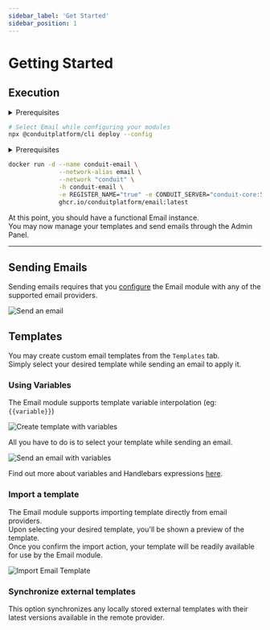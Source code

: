 ```yaml
---
sidebar_label: 'Get Started'
sidebar_position: 1
---
```



# Getting Started

## Execution

<Tabs>
<TabItem value="cli" label="CLI">
<details><summary>Prerequisites</summary>

``` bash
sudo npm install -g @conduitplatform/cli
```
</details>

``` bash
# Select Email while configuring your modules
npx @conduitplatform/cli deploy --config
```
</TabItem>

<TabItem value="docker" label="Docker">
<details><summary>Prerequisites</summary>

``` bash
# Set up the Container Network
docker network create conduit

# Start Redis
docker run -d --name conduit-redis \
              --network-alias redis \
              --network "conduit" \
              -h conduit-redis \
              -p 6379:6379 \
              docker.io/library/redis:latest

# Start Conduit
docker run -d --name conduit-core \
              --network-alias conduit \
              --network "conduit" \
              -h conduit-core \
              -p 55152:55152 -p 3030:3030 -p 3031:3031 \
              -e REDIS_HOST="conduit-redis" -e REDIS_PORT="6379" \
              ghcr.io/conduitplatform/conduit:latest

# Start MongoDB
docker run -d --name conduit-mongo \
              --network-alias mongo \
              --network "conduit" \
              -h conduit-mongo \
              -p 27017:27017 \
              docker.io/library/mongo:latest

# Start Database
docker run -d --name conduit-database \
              --network-alias database \
              --network "conduit" \
              -h conduit-database \
              -e REGISTER_NAME="true" -e CONDUIT_SERVER="conduit-core:55152" \
              -e DB_TYPE="mongodb" \
              -e DB_CONN_URI="mongodb://conduit-mongo:27017" \
              ghcr.io/conduitplatform/database:latest
# Start Router
docker run -d --name conduit-router \
              --network-alias router \
              --network "conduit" \
              -h conduit-router \
              -p 3000:3000 -p 3001:3001 \
              -e REGISTER_NAME="true" -e CONDUIT_SERVER="conduit-core:55152" \
              ghcr.io/conduitplatform/router:latest
```
</details>

``` bash
docker run -d --name conduit-email \
              --network-alias email \
              --network "conduit" \
              -h conduit-email \
              -e REGISTER_NAME="true" -e CONDUIT_SERVER="conduit-core:55152" \
              ghcr.io/conduitplatform/email:latest
```
</TabItem>
</Tabs>

At this point, you should have a functional Email instance.<br />
You may now manage your templates and send emails through the Admin Panel.

-------------------------------------------------------

## Sending Emails

Sending emails requires that you [configure](./config) the Email module with any of the supported email providers.

![Send an email](/img/modules/email/admin/send_email.png)

## Templates

You may create custom email templates from the `Templates` tab.<br />
Simply select your desired template while sending an email to apply it.

### Using Variables

The Email module supports template variable interpolation (eg: ```{{variable}}```)<br />

![Create template with variables](/img/modules/email/admin/variables.png)

All you have to do is to select your template while sending an email.

![Send an email with variables](/img/modules/email/admin/send_variable_email.png)

Find out more about variables and Handlebars expressions [here](https://handlebarsjs.com/guide/expressions.html).

### Import a template

The Email module supports importing template directly from email providers.<br />
Upon selecting your desired template, you'll be shown a preview of the template.<br />
Once you confirm the import action, your template will be readily available for use by the Email module.

![Import Email Template](/img/modules/email/admin/import_template.png)

### Synchronize external templates

This option synchronizes any locally stored external templates with their latest versions available in the remote provider.

